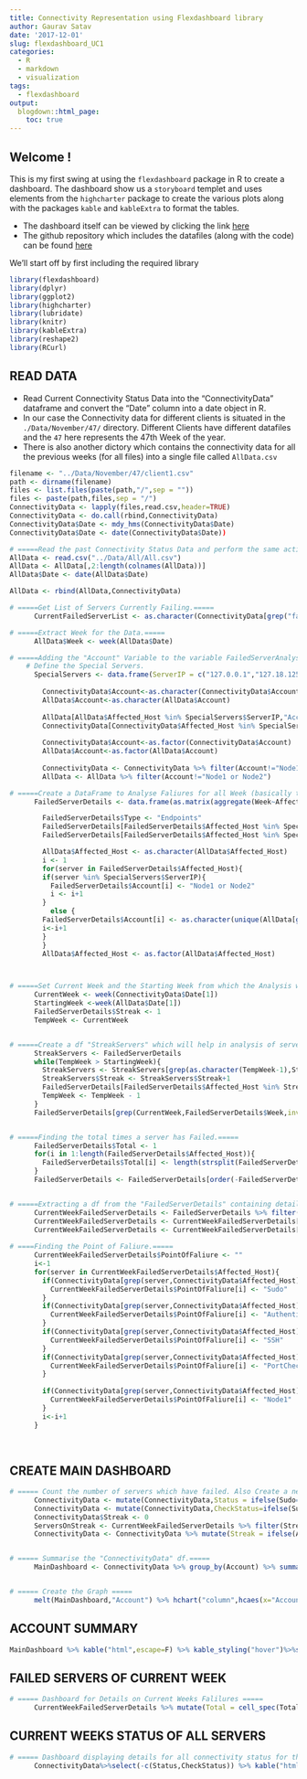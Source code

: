 ```yaml
---
title: Connectivity Representation using Flexdashboard library
author: Gaurav Satav
date: '2017-12-01'
slug: flexdashboard_UC1
categories:
  - R
  - markdown
  - visualization
tags:
  - flexdashboard
output:
  blogdown::html_page:
    toc: true
---
```



## Welcome !
This is my first swing at using the `flexdashboard` package in R to create a dashboard. The dashboard show us a `storyboard` templet and uses elements from the `highcharter` package to create the various plots along with the packages `kable` and `kableExtra` to format the tables.

- The dashboard itself can be viewed by clicking the link [here](https://gauravsatav.github.io/NetworkDashboard/)
- The github repository which includes the datafiles (along with the code) can be found [here](https://github.com/gauravsatav/NetworkDashboard)



We'll start off by first including the required library

```r
library(flexdashboard)
library(dplyr)
library(ggplot2)
library(highcharter)
library(lubridate)
library(knitr)
library(kableExtra)
library(reshape2)
library(RCurl)
```


## READ DATA

* Read Current Connectivity Status Data into the "ConnectivityData" dataframe and convert the "Date" column into a date object in R.
* In our case the Connectivity data for different clients is situated in the `./Data/November/47/` directory. Different Clients have different datafiles and the `47` here represents the 47th Week of the year. 
* There is also another dictory which contains the connectivity data for all the previous weeks (for all files) into a single file called `AllData.csv`

```r
filename <- "../Data/November/47/client1.csv"
path <- dirname(filename)
files <- list.files(paste(path,"/",sep = ""))
files <- paste(path,files,sep = "/")
ConnectivityData <- lapply(files,read.csv,header=TRUE)
ConnectivityData <- do.call(rbind,ConnectivityData)
ConnectivityData$Date <- mdy_hms(ConnectivityData$Date)
ConnectivityData$Date <- date(ConnectivityData$Date))

# =====Read the past Connectivity Status Data and perform the same actions, Also bind the current weeks data to it.=====
AllData <- read.csv("../Data/All/All.csv")
AllData <- AllData[,2:length(colnames(AllData))]
AllData$Date <- date(AllData$Date)

AllData <- rbind(AllData,ConnectivityData)
```



```r

# =====Get List of Servers Currently Failing.=====
      CurrentFailedServerList <- as.character(ConnectivityData[grep("fail",as.character(ConnectivityData$Sudo),ignore.case = TRUE),"Affected_Host"])

# =====Extract Week for the Data.=====
      AllData$Week <- week(AllData$Date)

# =====Adding the "Account" Variable to the variable FailedServerAnalysis.Just Excluding Jumpboxes and Node2s from the Analysis as they Skew the accounts to which they belong by changinig the "Account" for them in the Current Weeks Data as "Node1 or Node2" and in variable FailedServerDetails "Type" to "Node1 or Node2"=====
    # Define the Special Servers.  
      SpecialServers <- data.frame(ServerIP = c("127.0.0.1","127.18.125.25","111.24.8.64","111.24.8.63","111.12.1.121","111.12.2.12"),Type = c("Node1","Node1","Node2","Node2","Other","Other"),stringsAsFactors = FALSE)
        
        ConnectivityData$Account<-as.character(ConnectivityData$Account)
        AllData$Account<-as.character(AllData$Account)
        
        AllData[AllData$Affected_Host %in% SpecialServers$ServerIP,"Account"] <- "Node1 or Node2"
        ConnectivityData[ConnectivityData$Affected_Host %in% SpecialServers$ServerIP,"Account"] <- "Node1 or Node2"
        
        ConnectivityData$Account<-as.factor(ConnectivityData$Account)
        AllData$Account<-as.factor(AllData$Account)
        
        ConnectivityData <- ConnectivityData %>% filter(Account!="Node1 or Node2")
        AllData <- AllData %>% filter(Account!="Node1 or Node2")

# =====Create a DataFrame to Analyse Faliures for all Week (basically to Analyse the Complete Servers). Find the Failed Servers in the AllData and create a new column 'Week' which contains the weeks seperated by "," on which the particular server had failed.=====
      FailedServerDetails <- data.frame(as.matrix(aggregate(Week~Affected_Host,data = AllData[AllData$Sudo=='Failed',],FUN=function(myweek){paste(myweek,collapse = ",")})),stringsAsFactors = FALSE)

        FailedServerDetails$Type <- "Endpoints"
        FailedServerDetails[FailedServerDetails$Affected_Host %in% SpecialServers$ServerIP,"Type"] <- "Node1 or Node2"
        FailedServerDetails[FailedServerDetails$Affected_Host %in% SpecialServers$ServerIP,"Type"] <- "Node1 or Node2"

        AllData$Affected_Host <- as.character(AllData$Affected_Host)
        i <- 1
        for(server in FailedServerDetails$Affected_Host){
        if(server %in% SpecialServers$ServerIP){
          FailedServerDetails$Account[i] <- "Node1 or Node2"
          i <- i+1
        }  
          else {
        FailedServerDetails$Account[i] <- as.character(unique(AllData[grep(server,AllData$Affected_Host),"Account"]))
        i<-i+1
        }
        }
        AllData$Affected_Host <- as.factor(AllData$Affected_Host)



# =====Set Current Week and the Starting Week from which the Analysis will be starting. Also Setting the defalut streak for failed servers as 1=====
      CurrentWeek <- week(ConnectivityData$Date[1])
      StartingWeek <-week(AllData$Date[1])
      FailedServerDetails$Streak <- 1
      TempWeek <- CurrentWeek


# =====Create a df "StreakServers" which will help in analysis of server's streak information by parsing the "Week" column of the FailedServerDetail and adding 1 to the default Streak of 1 to the failed Server.=====
      StreakServers <- FailedServerDetails
      while(TempWeek > StartingWeek){
        StreakServers <- StreakServers[grep(as.character(TempWeek-1),StreakServers$Week),]
        StreakServers$Streak <- StreakServers$Streak+1
        FailedServerDetails[FailedServerDetails$Affected_Host %in% StreakServers$Affected_Host,"Streak"] <-FailedServerDetails[FailedServerDetails$Affected_Host %in% StreakServers$Affected_Host,"Streak"]+1
        TempWeek <- TempWeek - 1
      }
      FailedServerDetails[grep(CurrentWeek,FailedServerDetails$Week,invert = TRUE),"Streak"] <- 0


# =====Finding the total times a server has Failed.=====
      FailedServerDetails$Total <- 1
      for(i in 1:length(FailedServerDetails$Affected_Host)){
        FailedServerDetails$Total[i] <- length(strsplit(FailedServerDetails$Week[i],split=",")[[1]])
      }
      FailedServerDetails <- FailedServerDetails[order(-FailedServerDetails$Streak),]


# =====Extracting a df from the "FailedServerDetails" containing details only of Servers which have failed for the current week.=====
      CurrentWeekFailedServerDetails <- FailedServerDetails %>% filter(Affected_Host %in% CurrentFailedServerList)
      CurrentWeekFailedServerDetails <- CurrentWeekFailedServerDetails[order(-CurrentWeekFailedServerDetails$Total),]
      CurrentWeekFailedServerDetails <- CurrentWeekFailedServerDetails[order(-CurrentWeekFailedServerDetails$Streak),]
      
# ====Finding the Point of Faliure.=====
      CurrentWeekFailedServerDetails$PointOfFaliure <- ""
      i<-1
      for(server in CurrentWeekFailedServerDetails$Affected_Host){
        if(ConnectivityData[grep(server,ConnectivityData$Affected_Host),"Sudo"]=="Failed"){
          CurrentWeekFailedServerDetails$PointOfFaliure[i] <- "Sudo"
        }
        if(ConnectivityData[grep(server,ConnectivityData$Affected_Host),"Authentication"]=="Failed"){
          CurrentWeekFailedServerDetails$PointOfFaliure[i] <- "Authentication"
        }
        if(ConnectivityData[grep(server,ConnectivityData$Affected_Host),"SSH_to_endpoint"]=="Failed"){
          CurrentWeekFailedServerDetails$PointOfFaliure[i] <- "SSH"
        }
        if(ConnectivityData[grep(server,ConnectivityData$Affected_Host),"Port_Check_Status"]=="Failed"){
          CurrentWeekFailedServerDetails$PointOfFaliure[i] <- "PortCheck"
        }
        
        if(ConnectivityData[grep(server,ConnectivityData$Affected_Host),"Node1_Status"]=="Failed"){
          CurrentWeekFailedServerDetails$PointOfFaliure[i] <- "Node1"
        }
        i<-i+1
      }
      
            
```


## CREATE MAIN DASHBOARD


```r

# ===== Count the number of servers which have failed. Also Create a new column which says how many servers are on a streak since last week.=====
      ConnectivityData <- mutate(ConnectivityData,Status = ifelse(Sudo=="Success",1,0))
      ConnectivityData <- mutate(ConnectivityData,CheckStatus=ifelse(Sudo=="Success",0,1))
      ConnectivityData$Streak <- 0
      ServersOnStreak <- CurrentWeekFailedServerDetails %>% filter(Streak > 1) %>% select(Affected_Host)
      ConnectivityData <- ConnectivityData %>% mutate(Streak = ifelse(Affected_Host %in% ServersOnStreak$Affected_Host,1,0))


# ===== Summarise the "ConnectivityData" df.=====
      MainDashboard <- ConnectivityData %>% group_by(Account) %>% summarise(Total = length(Affected_Host),Success = sum(Status),Failed = sum(CheckStatus),On.A.Streak = sum(Streak))


# ===== Create the Graph =====      
      melt(MainDashboard,"Account") %>% hchart("column",hcaes(x="Account",y="value",group="variable"))

```


## ACCOUNT SUMMARY
```r
MainDashboard %>% kable("html",escape=F) %>% kable_styling("hover")%>%scroll_box(height="500px")
```


## FAILED SERVERS OF CURRENT WEEK

```r

# ===== Dashboard for Details on Current Weeks Falilures =====
      CurrentWeekFailedServerDetails %>% mutate(Total = cell_spec(Total,"html",color=ifelse(Total > 1,"red","black")))%>% kable("html", escape = F) %>% kable_styling("hover", full_width = F)%>%scroll_box(height="500px")

```



## CURRENT WEEKS STATUS OF ALL SERVERS

```r

# ===== Dashboard displaying details for all connectivity status for this week Successful as well as Failed.=====
      ConnectivityData%>%select(-c(Status,CheckStatus)) %>% kable("html",escape = F) %>% kable_styling("hover", full_width = F)%>%scroll_box(height="500px")

```